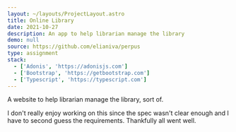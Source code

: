 ```yaml
---
layout: ~/layouts/ProjectLayout.astro
title: Online Library
date: 2021-10-27
description: An app to help librarian manage the library
demo: null
source: https://github.com/elianiva/perpus
type: assignment
stack:
  - ['Adonis', 'https://adonisjs.com']
  - ['Bootstrap', 'https://getbootstrap.com']
  - ['Typescript', 'https://typescript.com']
---
```


A website to help librarian manage the library, sort of.

I don't really enjoy working on this since the spec wasn't clear enough and I have to second guess the requirements. Thankfully all went well.
